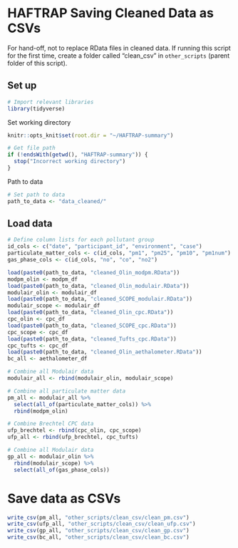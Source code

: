 # HAFTRAP Saving Cleaned Data as CSVs
For hand-off, not to replace RData files in cleaned data. If running this script for the first time, create a folder called "clean_csv" in `other_scripts` (parent folder of this script).

## Set up
```r
# Import relevant libraries
library(tidyverse)
```

Set working directory
```r
knitr::opts_knit$set(root.dir = "~/HAFTRAP-summary")
```

```r
# Get file path
if (!endsWith(getwd(), "HAFTRAP-summary")) {
  stop("Incorrect working directory")
}
```

Path to data
```r
# Set path to data
path_to_data <- "data_cleaned/"
```

## Load data
```r
# Define column lists for each pollutant group
id_cols <- c("date", "participant_id", "environment", "case")
particulate_matter_cols <- c(id_cols, "pm1", "pm25", "pm10", "pm1num")
gas_phase_cols <- c(id_cols, "no", "co", "no2")

load(paste0(path_to_data, "cleaned_Olin_modpm.RData"))
modpm_olin <- modpm_df
load(paste0(path_to_data, "cleaned_Olin_modulair.RData"))
modulair_olin <- modulair_df
load(paste0(path_to_data, "cleaned_SCOPE_modulair.RData"))
modulair_scope <- modulair_df
load(paste0(path_to_data, "cleaned_Olin_cpc.RData"))
cpc_olin <- cpc_df
load(paste0(path_to_data, "cleaned_SCOPE_cpc.RData"))
cpc_scope <- cpc_df
load(paste0(path_to_data, "cleaned_Tufts_cpc.RData"))
cpc_tufts <- cpc_df
load(paste0(path_to_data, "cleaned_Olin_aethalometer.RData"))
bc_all <- aethalometer_df

# Combine all Modulair data
modulair_all <- rbind(modulair_olin, modulair_scope)

# Combine all particulate matter data
pm_all <- modulair_all %>% 
  select(all_of(particulate_matter_cols)) %>%
  rbind(modpm_olin)

# Combine Brechtel CPC data
ufp_brechtel <- rbind(cpc_olin, cpc_scope)
ufp_all <- rbind(ufp_brechtel, cpc_tufts)

# Combine all Modulair data
gp_all <- modulair_olin %>%
  rbind(modulair_scope) %>%
  select(all_of(gas_phase_cols))
```

# Save data as CSVs
```r
write_csv(pm_all, "other_scripts/clean_csv/clean_pm.csv")
write_csv(ufp_all, "other_scripts/clean_csv/clean_ufp.csv")
write_csv(gp_all, "other_scripts/clean_csv/clean_gp.csv")
write_csv(bc_all, "other_scripts/clean_csv/clean_bc.csv")
```

